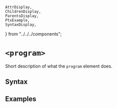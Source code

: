     AttrDisplay,
    ChildrenDisplay,
    ParentsDisplay,
    PtxExample,
    SyntaxDisplay,
} from "../../../components";

# `<program>`

Short description of what the `program` element does.

## Syntax

<SyntaxDisplay name="program" />

## Examples

    